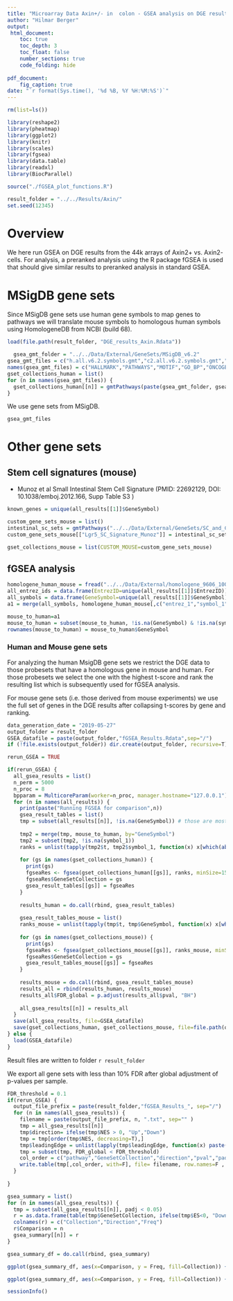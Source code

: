 ```yaml
---
title: "Microarray Data Axin+/- in  colon - GSEA analysis on DGE results"
author: "Hilmar Berger"
output: 
 html_document:
    toc: true
    toc_depth: 3
    toc_float: false
    number_sections: true
    code_folding: hide
    
pdf_document:
    fig_caption: true
date: "`r format(Sys.time(), '%d %B, %Y %H:%M:%S')`"
---
```


```r
rm(list=ls())

library(reshape2)
library(pheatmap)
library(ggplot2)
library(knitr)
library(scales)
library(fgsea)
library(data.table)
library(readxl)
library(BiocParallel)

source("./fGSEA_plot_functions.R")

result_folder = "../../Results/Axin/"
set.seed(12345)
```

# Overview

We here run GSEA on DGE results from the 44k arrays of Axin2+ vs. Axin2- cells. For analysis, a preranked analysis using the R package fGSEA is used that should give similar results to preranked analysis in standard GSEA. 

# MSigDB gene sets

Since MSigDB gene sets use human gene symbols to map genes to pathways we will translate mouse symbols to homologous human symbols using HomologeneDB from NCBI (build 68). 


```r
load(file.path(result_folder, "DGE_results_Axin.Rdata"))
```

```r
  gsea_gmt_folder = "../../Data/External/GeneSets/MSigDB_v6.2"
gsea_gmt_files = c("h.all.v6.2.symbols.gmt","c2.all.v6.2.symbols.gmt","c3.all.v6.2.symbols.gmt","c5.bp.v6.2.symbols.gmt","c6.all.v6.2.symbols.gmt","c7.all.v6.2.symbols.gmt")
names(gsea_gmt_files) = c("HALLMARK","PATHWAYS","MOTIF","GO_BP","ONCOGENIC","IMMUNOLOGIC")
gset_collections_human = list()
for (n in names(gsea_gmt_files)) {
  gset_collections_human[[n]] = gmtPathways(paste(gsea_gmt_folder, gsea_gmt_files[[n]], sep="/") )
}

```

We use gene sets from MSigDB.

```r
gsea_gmt_files
```


# Other gene sets 

## Stem cell signatures (mouse)

  - Munoz et al Small Intestinal Stem Cell Signature (PMID: 22692129, DOI: 10.1038/emboj.2012.166, Supp Table S3 )  

```r
known_genes = unique(all_results[[1]]$GeneSymbol)

custom_gene_sets_mouse = list()
intestinal_sc_sets = gmtPathways("../../Data/External/GeneSets/SC_and_CryptCell_Signatures_mouse.gmt" )
custom_gene_sets_mouse[["Lgr5_SC_Signature_Munoz"]] = intestinal_sc_sets[["Lgr5_SC_Signature_Munoz"]]

gset_collections_mouse = list(CUSTOM_MOUSE=custom_gene_sets_mouse)
```


## fGSEA analysis 

```r
homologene_human_mouse = fread("../../Data/External/homologene_9606_10090.txt")
all_entrez_ids = data.frame(EntrezID=unique(all_results[[1]]$EntrezID))
all_symbols = data.frame(GeneSymbol=unique(all_results[[1]]$GeneSymbol))
a1 = merge(all_symbols, homologene_human_mouse[,c("entrez_1","symbol_1","symbol_2"), with=F], by.x="GeneSymbol", by.y="symbol_2", all.x=T, sort=F)

mouse_to_human=a1
mouse_to_human = subset(mouse_to_human, !is.na(GeneSymbol) & !is.na(symbol_1) & !symbol_1 == "")
rownames(mouse_to_human) = mouse_to_human$GeneSymbol
```


### Human and Mouse gene sets

For analyzing the human MsigDB gene sets we restrict the DGE data to those probesets that have a homologous gene in mouse and human. For those probesets we select the one with the highest t-score and rank the resulting list which is subsequently used for fGSEA analysis. 

For mouse gene sets (i.e. those derived from mouse experiments) we use the full set of genes in the DGE results after collapsing t-scores by gene and ranking. 

```r
data_generation_date = "2019-05-27"
output_folder = result_folder
GSEA_datafile = paste(output_folder,"fGSEA_Results.Rdata",sep="/")
if (!file.exists(output_folder)) dir.create(output_folder, recursive=T)

rerun_GSEA = TRUE

if(rerun_GSEA) {
  all_gsea_results = list()
  n_perm = 5000
  n_proc = 8
  bpparam = MulticoreParam(worker=n_proc, manager.hostname="127.0.0.1")
  for (n in names(all_results)) {
    print(paste("Running FGSEA for comparison",n))
    gsea_result_tables = list()
    tmp = subset(all_results[[n]], !is.na(GeneSymbol)) # those are mostly control probes
    
    tmp2 = merge(tmp, mouse_to_human, by="GeneSymbol")
    tmp2 = subset(tmp2, !is.na(symbol_1))
    ranks = unlist(tapply(tmp2$t, tmp2$symbol_1, function(x) x[which(abs(x)==max(abs(x)))] ))
  
    for (gs in names(gset_collections_human)) {
      print(gs)
      fgseaRes <- fgsea(gset_collections_human[[gs]], ranks, minSize=15, maxSize=2000, nperm=n_perm, BPPARAM=bpparam)
      fgseaRes$GeneSetCollection = gs
      gsea_result_tables[[gs]] = fgseaRes
    }
    
    results_human = do.call(rbind, gsea_result_tables)
    
    gsea_result_tables_mouse = list()
    ranks_mouse = unlist(tapply(tmp$t, tmp$GeneSymbol, function(x) x[which(abs(x)==max(abs(x)))] ))
    
    for (gs in names(gset_collections_mouse)) {
      print(gs)
      fgseaRes <- fgsea(gset_collections_mouse[[gs]], ranks_mouse, minSize=15, maxSize=2000, nperm=n_perm, BPPARAM=bpparam)
      fgseaRes$GeneSetCollection = gs
      gsea_result_tables_mouse[[gs]] = fgseaRes
    }
  
    results_mouse = do.call(rbind, gsea_result_tables_mouse)
    results_all = rbind(results_human, results_mouse)
    results_all$FDR_global = p.adjust(results_all$pval, "BH")
    
    all_gsea_results[[n]] = results_all
  }
  save(all_gsea_results, file=GSEA_datafile)
  save(gset_collections_human, gset_collections_mouse, file=file.path(output_folder, "Geneset_collections.Rdata"))
} else {
  load(GSEA_datafile)
}
```

Result files are written to folder `r result_folder`

We export all gene sets with less than 10% FDR after global adjustment of p-values per sample. 

```r
FDR_threshold = 0.1
if(rerun_GSEA) {
  output_file_prefix = paste(result_folder,"fGSEA_Results_", sep="/")
  for (n in names(all_gsea_results)) {
    filename = paste(output_file_prefix, n, ".txt", sep="" )
    tmp = all_gsea_results[[n]]
    tmp$direction= ifelse(tmp$NES > 0, "Up","Down")
    tmp = tmp[order(tmp$NES, decreasing=T),]
    tmp$leadingEdge = unlist(lapply(tmp$leadingEdge, function(x) paste(x, collapse=",")))
    tmp = subset(tmp, FDR_global < FDR_threshold)
    col_order = c("pathway","GeneSetCollection","direction","pval","padj","ES","NES","nMoreExtreme","size","leadingEdge", "FDR_global")
    write.table(tmp[,col_order, with=F], file= filename, row.names=F , sep="\t", dec=".", quote=F, na="")
  }
  
}
```



```r
gsea_summary = list()
for (n in names(all_gsea_results)) {
  tmp = subset(all_gsea_results[[n]], padj < 0.05)
  r = as.data.frame(table(tmp$GeneSetCollection, ifelse(tmp$ES<0, "Down","Up")))
  colnames(r) = c("Collection","Direction","Freq")
  r$Comparison = n
  gsea_summary[[n]] = r
}

gsea_summary_df = do.call(rbind, gsea_summary)

ggplot(gsea_summary_df, aes(x=Comparison, y = Freq, fill=Collection)) + geom_bar(stat="identity") + theme_grey(base_size = 14) + theme(axis.text.x = element_text(angle = 60, hjust = 1)) + ggtitle("Number of significant (FDR<5%) gene sets per comparison")

ggplot(gsea_summary_df, aes(x=Comparison, y = Freq, fill=Collection)) + geom_bar(stat="identity") + theme_grey(base_size = 14) + theme(axis.text.x = element_text(angle = 60, hjust = 1)) + ggtitle("Number of significant (FDR<5%) gene sets per comparison") + facet_wrap(~Direction)
```


```r
sessionInfo()
```


